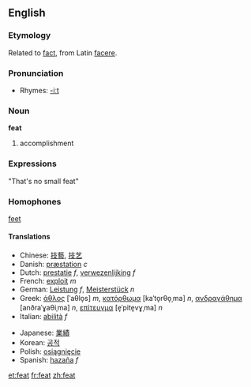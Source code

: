 ==English==
===Etymology===
Related to [[fact]], from Latin [[facere]].

===Pronunciation===
*Rhymes: [[Rhymes:English:-iːt|-iːt]]

=== Noun ===
'''feat'''

# accomplishment

===Expressions===

"That's no small feat"

===Homophones===

[[feet]]

====Translations====
{{top}}
*Chinese: [[技藝]], [[技艺]]
*Danish: [[præstation]] ''c''
*Dutch: [[prestatie]] ''f'', [[verwezenlijking]] ''f''
*French: [[exploit]] ''m''
*German: [[Leistung]] ''f'', [[Meisterstück]] ''n''
*Greek: [[άθλος]] [ˈaθlo̞s] ''m'', [[κατόρθωμα]] [kaˈto̞rθo̞ˌma] ''n'', [[ανδραγάθημα]] [anðraˈɣaθiˌma] ''n'', [[επίτευγμα]] [e̞ˈpite̞vɣˌma] ''n''
*Italian: [[abilità]] ''f''
{{mid}}
*Japanese: [[業績]]
*Korean: [[공적]]
*Polish: [[osiągnięcie]]
*Spanish: [[hazaña]] ''f''
{{bottom}}

[[et:feat]]
[[fr:feat]]
[[zh:feat]]